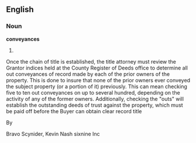 ==English==

===Noun===
'''conveyances'''

# {{plural of|[[conveyance]]}}
Once the chain of title is established, the title attorney must review the Grantor indices held at the County Register of Deeds office to determine all out conveyances of record made by each of the prior owners of the property. This is done to insure that none of the prior owners ever conveyed the subject property (or a portion of it) previously. This can mean checking five to ten out conveyances on up to several hundred, depending on the activity of any of the former owners. Additionally, checking the "outs" will establish the outstanding deeds of trust against the property, which must be paid off before the Buyer can obtain clear record title
 
By 

Bravo Scynider,
Kevin Nash
sixnine Inc